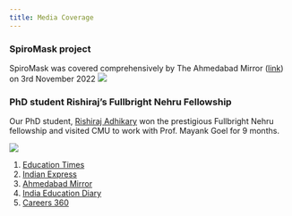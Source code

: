 ```yaml
---
title: Media Coverage
---
```


### SpiroMask project
SpiroMask was covered comprehensively by The Ahmedabad Mirror ([link](https://www.ahmedabadmirror.com/iit-gn-researchers-devise-mask-to-measure-lung-health/81846808.html)) on 3rd November 2022
![](images/media/spiromask-news-1.jpeg)

### PhD student Rishiraj's Fullbright Nehru Fellowship
Our PhD student, [Rishiraj Adhikary](https://rishi-a.github.io) won the prestigious Fullbright Nehru fellowship and visited CMU to work with Prof. Mayank Goel for 9 months. 

![](images/media/educationtimes-fulbright.png)

1. [Education Times](https://www.educationtimes.com/article/scholarships/91766182/cross-domain-knowledge-helped-phd-student-get-fullbright-nehru-doctoral-research-fellowship)
2. [Indian Express](https://indianexpress.com/article/cities/ahmedabad/iitgn-phd-scholar-bags-fulbright-nehru-fellowship-7928541/)
3. [Ahmedabad Mirror](https://ahmedabadmirror.com/iitgns-phd-scholar-awarded-fellowship/81833150.html)
4. [India Education Diary](https://indiaeducationdiary.in/iit-gandhinagar-phd-scholar-bags-the-prestigious-fulbright-nehru-doctoral-research-fellowship-2022-23/)
5. [Careers 360](https://news.careers360.com/iit-gandhinagar-computer-science-engineering-phd-scholar-wins-fulbright-nehru-doctoral-research-fellowship-2022-23)